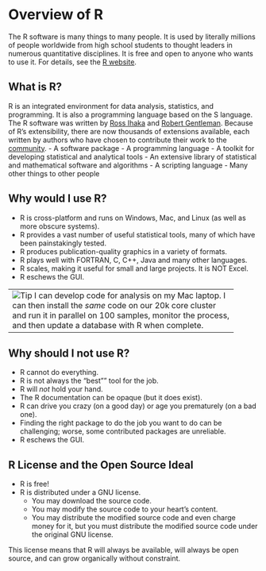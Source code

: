 # Overview of R

The R software is many things to many people. It is used by literally millions of people worldwide from high school students to thought leaders in numerous quantitative disciplines.  It is free and open to anyone who wants to use it. For details, see the [R website](http://www.r-project.org).

## What is R?

R is an integrated environment for data analysis, statistics, and programming. It is also a programming language based on the S language. The R software was written by [Ross Ihaka](https://en.wikipedia.org/wiki/Ross_Ihaka) and [Robert Gentleman](https://en.wikipedia.org/wiki/Robert_Gentleman_(statistician)).  Because of R's extensibility, there are now thousands of extensions available, each written by authors who have chosen to contribute their work to the [community](http://watson.nci.nih.gov/cran_mirror/).
- A software package
- A programming language
- A toolkit for developing statistical and analytical tools
- An extensive library of statistical and mathematical software and algorithms
- A scripting language
- Many other things to other people

## Why would I use R?

- R is cross-platform and runs on Windows, Mac, and Linux (as well as more obscure systems).
- R provides a vast number of useful statistical tools, many of which have been painstakingly tested.
- R produces publication-quality graphics in a variety of formats.
- R plays well with FORTRAN, C, C++, Java and many other languages.
- R scales, making it useful for small and large projects.  It is NOT Excel.
- R eschews the GUI.

----------------------------------------------------------------
![Tip](../images/tips.ico)  I can develop code for analysis on my Mac laptop.  I
                          can then install the *same* code on our 20k core cluster and run it in 
                          parallel on 100 samples, monitor the process, and
                          then update a database with R when complete.

----------------------------------------------------------------
 
## Why should I not use R?

- R cannot do everything.
- R is not always the "best"" tool for the job.
- R will *not* hold your hand.
- The R documentation can be opaque (but it does exist).
- R can drive you crazy (on a good day) or age you prematurely (on a bad one).
- Finding the right package to do the job you want to do can be challenging; worse, some contributed packages are unreliable.
- R eschews the GUI.

## R License and the Open Source Ideal

- R is free!
- R is distributed under a GNU license.
    + You may download the source code.
    + You may modify the source code to your heart's content.
    + You may distribute the modified source code and even charge money for it, but you must distribute the modified source code under the original GNU license.

This license means that R will always be available, will always be open source, and can grow organically without constraint.
